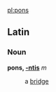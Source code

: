 [[pl:pons]]

==Latin==
===Noun===
'''pons, [[Wiktionary Appendix:Latin third declension|-ntis]]''' ''m''

: a [[bridge]]